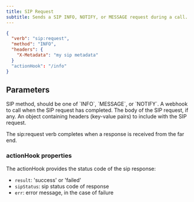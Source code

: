 ```yaml
---
title: SIP Request
subtitle: Sends a SIP INFO, NOTIFY, or MESSAGE request during a call.
---
```


```json
{
  "verb": "sip:request",
  "method": "INFO",
  "headers": {
    "X-Metadata": "my sip metadata"
  }
  "actionHook": "/info"
}
```

## Parameters

<ParamField path="method" type="string" required={true}>
  SIP method, should be one of `INFO`, `MESSAGE`, or `NOTIFY`.
</ParamField>

<ParamField path="actionHook" type="string" required={false}>
  A webhook to call when the SIP request has completed.
</ParamField>

<ParamField path="body" type="string" required={false}>
  The body of the SIP request, if any.
</ParamField>

<ParamField path="headers" type="object" required={false}>
  An object containing headers (key-value pairs) to include with the SIP request.
</ParamField>

The sip:request verb completes when a response is received from the far end. 

### actionHook properties

The actionHook provides the status code of the sip response:

- `result`: 'success' or 'failed'
- `sipStatus`: sip status code of response
- `err`: error message, in the case of failure

